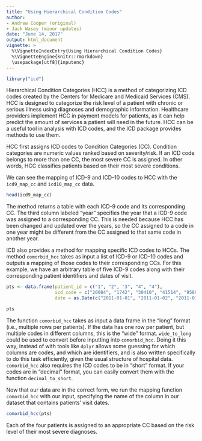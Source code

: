 ```yaml
---
title: "Using Hierarchical Condition Codes"
author:
- Andrew Cooper (original)
- Jack Wasey (minor updates)
date: "June 14, 2017"
output: html_document
vignette: >
  %\VignetteIndexEntry{Using Hierarchical Condition Codes}
  %\VignetteEngine{knitr::rmarkdown}
  \usepackage[utf8]{inputenc}
---
```


```r
library("icd")
```

Hierarchical Condition Categories (HCC) is a method of categorizing ICD codes created by the Centers for Medicare and Medicaid Services (CMS). HCC is designed to categorize the risk level of a patient with chronic or serious illness using diagnoses and demographic information. Healthcare providers implement HCC in payment models for patients, as it can help predict the amount of services a patient will need in the future. HCC can be a useful tool in analysis with ICD codes, and the ICD package provides methods to use them.

HCC first assigns ICD codes to Condition Categories (CC). Condition categories are numeric values ranked based on severity/risk. If an ICD code belongs to more than one CC, the most severe CC is assigned. In other words, HCC classifies patients based on their most severe conditions.

We can see the mapping of ICD-9 and ICD-10 codes to HCC with the `icd9_map_cc` and `icd10_map_cc` data.

```r
head(icd9_map_cc)
```

The method returns a table with each ICD-9 code and its corresponding CC. The third column labeled "year" specifies the year that a ICD-9 code was assigned to a corresponding CC. This is needed because HCC has been changed and updated over the years, so the CC assigned to a code in one year might be different from the CC assigned to that same code in another year.

ICD also provides a method for mapping specific ICD codes to HCCs. The method `comorbid_hcc` takes as input a list of ICD-9 or ICD-10 codes and outputs a mapping of those codes to their corresponding CCs. For this example, we have an arbitrary table of five ICD-9 codes along with their corresponding patient identifiers and dates of visit.

```r
pts <- data.frame(patient_id = c("1", "2", "3", "4", "4"),
                  icd_code = c("20084", "1742", "30410", "41514", "95893"), 
                  date = as.Date(c("2011-01-01", "2011-01-02", "2011-01-03", "2011-01-04", "2011-01-04")))

pts
```

The function `comorbid_hcc` takes as input a data frame in the "long" format (i.e., multiple rows per patients). If the data has one row per patient, but multiple codes in different columns, this is the "wide" format. `wide_to_long` could be used to convert before inputting into `comorbid_hcc`. Doing it this way, instead of with tools like `dplyr` allows some guessing for which columns are codes, and which are identifiers, and is also written specifically to do this task efficiently, given the usual structure of hospital data. `comorbid_hcc` also requires the ICD codes to be in "short" format. If your codes are in "decimal" format, you can easily convert them with the function `decimal_to_short`.

Now that our data are in the correct form, we run the mapping function `comorbid_hcc` with our input, specifying the name of the column in our dataset that contains patients' visit dates.

```r
comorbid_hcc(pts)
```

Each of the four patients is assigned to an appropriate CC based on the risk level of their most severe diagnoses.
